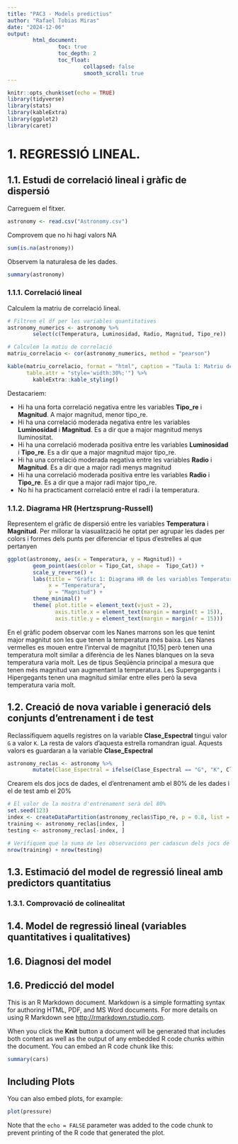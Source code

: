 ```yaml
---
title: "PAC3 - Models predictius"
author: "Rafael Tobias Miras"
date: "2024-12-06"
output:
        html_document:
                toc: true
                toc_depth: 2
                toc_float:
                        collapsed: false
                        smooth_scroll: true
---
```


```r
knitr::opts_chunk$set(echo = TRUE)
library(tidyverse)
library(stats)
library(kableExtra)
library(ggplot2)
library(caret)
```

# 1. REGRESSIÓ LINEAL.

## 1.1. Estudi de correlació lineal i gràfic de dispersió

Carreguem el fitxer.

```r
astronomy <- read.csv("Astronomy.csv")
```

Comprovem que no hi hagi valors NA

```r
sum(is.na(astronomy))
```

Observem la naturalesa de les dades.

```r
summary(astronomy)
```

### 1.1.1. Correlació lineal

Calculem la matriu de correlació lineal.

```r
# Filtrem el df per les variables quantitatives
astronomy_numerics <- astronomy %>% 
        select(c(Temperatura, Luminosidad, Radio, Magnitud, Tipo_re))

# Calculem la matiu de correlació
matriu_correlacio <- cor(astronomy_numerics, method = "pearson")

kable(matriu_correlacio, format = "html", caption = "Taula 1: Matriu de correlació",
      table.attr = "style='width:30%;'") %>% 
        kableExtra::kable_styling()
```

Destacariem:

+ Hi ha una forta correlació negativa entre les variables **Tipo_re** i **Magnitud**. A major magnitud, menor tipo_re.
+ Hi ha una correlació moderada negativa entre les variables **Luminosidad** i **Magnitud**. Es a dir que a major magnitud menys lluminositat.
+ Hi ha una correlació moderada positiva entre les variables **Luminosidad** i **Tipo_re**. Es a dir que a major magnitud major tipo_re.
+ Hi ha una correlació moderada negativa entre les variables **Radio** i **Magnitud**. Es a dir que a major radi menys magnitud
+ Hi ha una correlació moderada positiva entre les variables **Radio** i **Tipo_re**. Es a dir que a major radi major tipo_re.
+ No hi ha practicament correlació entre el radi i la temperatura.


### 1.1.2. Diagrama HR (Hertzsprung-Russell)

Representem el gràfic de dispersió entre les variables **Temperatura** i **Magnitud**. Per millorar la viasualització he optat per agrupar les dades per colors i formes dels punts per diferenciar el tipus d'estrelles al que pertanyen

```r
ggplot(astronomy, aes(x = Temperatura, y = Magnitud)) +
        geom_point(aes(color = Tipo_Cat, shape =  Tipo_Cat)) +
        scale_y_reverse() +
        labs(title = "Gràfic 1: Diagrama HR de les variables Temperatura i Magnitud",
             x = "Temperatura",
             y = "Magnitud") +
        theme_minimal() +
        theme( plot.title = element_text(vjust = 2),
               axis.title.x = element_text(margin = margin(t = 15)), 
               axis.title.y = element_text(margin = margin(r = 15)))
```

En el gràfic podem observar com les Nanes marrons son les que tenint major magnitut son les que tenen la temperatura més baixa. Les Nanes vermelles es mouen entre l'interval de magnitut [10,15] però tenen una temperatura molt similar a diferència de les Nanes blanques on la seva temperatura varia molt. Les de tipus Seqüència principal a mesura que tenen més magnitud van augmentant la temperatura. Les Supergegants i Hipergegants tenen una magnitud similar entre elles però la seva temperatura varia molt.


## 1.2. Creació de nova variable i generació dels conjunts d'entrenament i de test

Reclassifiquem aquells registres on la variable **Clase_Espectral** tingui valor `G` a valor `K`. La resta de valors d'aquesta estrella romandran igual. Aquests valors es guardaran a la variable **Clase_Espectral**  

```r
astronomy_reclas <- astronomy %>% 
        mutate(Clase_Espectral = ifelse(Clase_Espectral == "G", "K", Clase_Espectral))
```

Crearem els dos jocs de dades, el d'entrenament amb el 80% de les dades i el de test amb el 20%

```r
# El valor de la mostra d'entrenament serà del 80%
set.seed(123)
index <- createDataPartition(astronomy_reclas$Tipo_re, p = 0.8, list = FALSE)
training <- astronomy_reclas[index, ]
testing <- astronomy_reclas[-index, ]

# Verifiquem que la suma de les observacions per cadascun dels jocs de dades sigui de 240 observacions.
nrow(training) + nrow(testing)
```


## 1.3. Estimació del model de regressió lineal amb predictors quantitatius

### 1.3.1. Comprovació de colinealitat

## 1.4. Model de regressió lineal (variables quantitatives i qualitatives)

## 1.6. Diagnosi del model

## 1.6. Predicció del model

This is an R Markdown document. Markdown is a simple formatting syntax for authoring HTML, PDF, and MS Word documents. For more details on using R Markdown see <http://rmarkdown.rstudio.com>.

When you click the **Knit** button a document will be generated that includes both content as well as the output of any embedded R code chunks within the document. You can embed an R code chunk like this:

```r
summary(cars)
```

## Including Plots

You can also embed plots, for example:

```r
plot(pressure)
```

Note that the `echo = FALSE` parameter was added to the code chunk to prevent printing of the R code that generated the plot.

